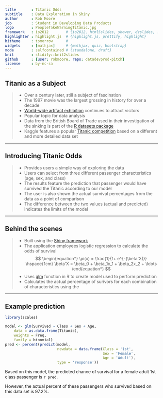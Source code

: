 ```yaml
---
title       : Titanic Odds
subtitle    : Data Exploration in Shiny
author      : Rob Moore
job         : Student in Developing Data Products
logo        : PeopleTakeWarningTitanic.jpg
framework   : io2012        # {io2012, html5slides, shower, dzslides, ...}
highlighter : highlight.js  # {highlight.js, prettify, highlight}
hitheme     : tomorrow      # 
widgets     : [mathjax]     # {mathjax, quiz, bootstrap}
mode        : selfcontained # {standalone, draft}
knit        : slidify::knit2slides
github      : {user: robmoore, repo: datadevprod-pitch}
license     : by-nc-sa
---
```


## Titanic as a Subject

> - Over a century later, still a subject of fascination
    - The 1997 movie was the largest grossing in history for over a decade
    - [World-wide artifact exhibition](http://www.rmstitanic.net/) continues to attract visitors 
> - Popular topic for data analysis
    - Data from the British Board of Trade used in their investigation of the sinking is part of the [R datasets package](https://stat.ethz.ch/R-manual/R-devel/library/datasets/html/Titanic.html)
    - Kaggle features a popular [Titanic competition](https://www.kaggle.com/c/titanic) based on a different and more detailed data set

---

## Introducing Titanic Odds

> - Provides users a simple way of exploring the data
> - Users can select from three different passenger characteristics (age, sex, and class)
> - The results feature the prediction that passenger would have survived the Titanic according to our model
> - The user is also shown the actual survival percentages from the data as a point of comparison
> - The difference between the two values (actual and predicted) indicates the limits of the model

---

## Behind the scenes

> - Built using the [Shiny framework](http://shiny.rstudio.com/)
> - The application employees logistic regression to calculate the odds of survival 
$$
\begin{equation*} 
\pi(x) = \frac{1}{1+ e^{-(\beta'X)}} \hspace{1cm} \beta'X = \beta_0 + \beta_1x_1 + \beta_2x_2 + \ldots 
\end{equation*}
$$
> - Uses [glm](https://stat.ethz.ch/R-manual/R-devel/library/stats/html/glm.html) function in R to create model used to perform prediction
> - Calculates the actual percentage of surivors for each combination of characteristics using the 

---

## Example prediction

```r
library(scales)

model <- glm(Survived ~ Class + Sex + Age, 
    data = as.data.frame(Titanic),
    weights = Freq, 
    family = binomial)
pred <- percent(predict(model, 
                        newdata = data.frame(Class = '1st', 
                                             Sex = 'Female', 
                                             Age = 'Adult'), 
                        type = 'response'))
```

 Based on this model, the predicted chance of survival for a female adult 1st class passenger is `r pred`.
 
 However, the actual percent of these passengers who survived based on this data set is 97.2%. 